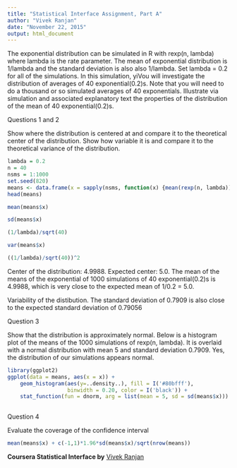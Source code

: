 ```yaml
---
title: "Statistical Interface Assignment, Part A"
author: "Vivek Ranjan"
date: "November 22, 2015"
output: html_document
---
```


The exponential distribution can be simulated in R with rexp(n, lambda) where lambda is the rate parameter. The mean of exponential distribution is 1/lambda and the standard deviation is also also 1/lambda. Set lambda = 0.2 for all of the simulations. In this simulation, yiVou will investigate the distribution of averages of 40 exponential(0.2)s. Note that you will need to do a thousand or so simulated averages of 40 exponentials.
Illustrate via simulation and associated explanatory text the properties of the distribution of the mean of 40 exponential(0.2)s. 

##################### Questions 1 and 2
Show where the distribution is centered at and compare it to the theoretical center of the distribution.
Show how variable it is and compare it to the theoretical variance of the distribution.
```r
lambda = 0.2
n = 40
nsms = 1:1000
set.seed(820)
means <- data.frame(x = sapply(nsms, function(x) {mean(rexp(n, lambda))}))
head(means)
```

```r
mean(means$x)
```
```r
sd(means$x)
```
```r
(1/lambda)/sqrt(40)
```
```r
var(means$x)
```
```r
((1/lambda)/sqrt(40))^2
```
Center of the distribution: 4.9988. Expected center: 5.0. The mean of the means of the exponential of 1000 simulations of 40 exponential(0.2)s is 4.9988, which is very close to the expected mean of 1/0.2 = 5.0.

Variability of the distibution. The standard deviation of 0.7909 is also close to the expected standard deviation of 0.79056

########## Question 3
Show that the distribution is approximately normal.
Below is a histogram plot of the means of the 1000 simulations of rexp(n, lambda). It is overlaid with a normal distribution with mean 5 and standard deviation 0.7909. Yes, the distribution of our simulations appears normal.

```r
library(ggplot2)
ggplot(data = means, aes(x = x)) + 
    geom_histogram(aes(y=..density..), fill = I('#80bfff'), 
                   binwidth = 0.20, color = I('black')) +
    stat_function(fun = dnorm, arg = list(mean = 5, sd = sd(means$x)))
     
```

################## Question 4
Evaluate the coverage of the confidence interval
```r
mean(means$x) + c(-1,1)*1.96*sd(means$x)/sqrt(nrow(means))
```


**Coursera Statistical Interface by** [Vivek Ranjan](http://vivekranjan.xyz)
